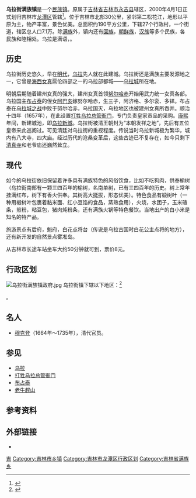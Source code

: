 {{中国乡级行政区|22/02/03/100/000}}

'''乌拉街满族镇'''{{cn-span|（{{lang-mnc|ᡠᠯᠠ<br>ᡤᡳᠶᠠᡳ<br>ᠮᠠᠨᠵᡠ<br>ᠴᠣᠯᡥᠣᠨ|v=Ula Giyai Manju Colhon}}）|date=2021年8月}}是一个[[民族镇|民族镇]]。原属于[[吉林省|吉林省]][[吉林市|吉林市]][[永吉县|永吉县]]辖区，2000年4月1日正式划归吉林市[[龙潭区_(吉林市)|龙潭区]]管辖<ref>{{PRC admin/ref sgc|{{PRC admin/parent|22/02/03/100/000}}}}</ref>。位于吉林市北部30公里，紧邻第二松花江，地形以平原为主，物产丰富，景色优美。总面积约190平方公里，下辖27个行政村，一个街道，辖区总人口7.1万。除[[满族|满族]]外，镇内还有[[回族|回族]]，[[朝鲜族|朝鲜族]]，[[汉族|汉族]]等多个民族，各民族和睦相处。乌拉是满语，{{cn-span|意思是“沿江的平原／城郭”|date=2021年8月}}。

==历史==
乌拉街历史悠久，早在[[明代|明代]]，[[乌拉|乌拉]]先人就在此建城。乌拉街还是满族主要发源地之一，它曾是[[海西女真|海西女真]]扈伦四部之一的乌拉部都城——[[乌拉城|乌拉城]]所在地。

明朝后期随着建州女真的强大，建州女真首领[[努尔哈赤|努尔哈赤]]开始用武力统一女真各部。乌拉国主[[布占泰|布占泰]]的侄女[[阿巴亥|阿巴亥]]嫁努尔哈赤，生三子，阿济格、多尔衮、多铎。布占泰在[[乌拉城之战|乌拉城之战]]中败于努尔哈赤，乌拉国灭，乌拉地区也被建州女真所吞并。顺治十四年（1657年），在此设置[[打牲乌拉总管衙门|打牲乌拉总管衙门]]，专门负责皇家贡品的采购。[[康熙|康熙]]年间，新建城池，即[[乌拉新城|乌拉新城]]。乌拉街被清王朝封为“本朝发祥之地”，先后有五位皇帝来此巡阅过。可见清廷对乌拉街的重视程度。传说当时乌拉新城极为繁华，城内有八大寺，四大庙。经过历代的沧桑变革后，这些古迹已不复存在，如今只剩下[[清真寺|清真寺]]和老爷庙还巍然耸立。

==现代==
如今的乌拉街依旧保留着许多具有满族特色的风俗饮食，比如不吃狗肉，供奉榆树（乌拉街南部有一颗三四百年的榆树，名南单树，已有三四百年的历史。树上常年挂满红布，树下有香火供奉。其树高大挺拔，形态优美）。特色食品有椴树叶（一种用椴树叶包裹着黏米面、红小豆馅的食品，蒸熟食用），火烧，水团子，玉米碴条，煎粉，粘豆包，猪肉炖粉条，还有满族火锅等特色餐饮。当地出产的白小米是知名的特产品。

旅游景点有后府，魁府，白花点将台（传说是乌拉古国时白花公主点将的地方），还有新开发的自然景点雾凇岛。

从吉林市长途车站坐车大约50分钟就可到，票价8元。

==行政区划==
[[File:乌拉街满族镇政府.jpg|thumb]]
乌拉街镇下辖以下地区：<ref>{{PRC admin/ref sgc|22/02/03/100/000}}</ref>

{{PRC admin/children|22/02/03/100/000}}。

==名人==
* [[穆克登|穆克登]]（1664年～1735年），清代官员。

==参见==
*[[乌拉|乌拉]]
*[[打牲乌拉总管衙门|打牲乌拉总管衙门]]
*[[布占泰|布占泰]]
*[[老牛趕山|老牛趕山]]

==参考资料==
{{reflist}}

==外部链接==
*{{Cite web|url=http://www.chinaquhua.cn/jilin/longtanqu.html|title=乌拉街满族镇介绍|author=中华行政区域网|deadurl=yes|archiveurl=https://web.archive.org/web/20110301150106/http://www.chinaquhua.cn/jilin/longtanqu.html|archivedate=2011-03-01|accessdate=2011-01-24}}

{{吉林省吉林市龙潭区行政区划}}
{{中国历史文化名镇}}
[[Category:中国历史文化名镇|吉]]
[[Category:吉林市乡镇|Category:吉林市乡镇]]
[[Category:吉林市龙潭区行政区划|Category:吉林市龙潭区行政区划]]
[[Category:吉林省满族乡|Category:吉林省满族乡]]
